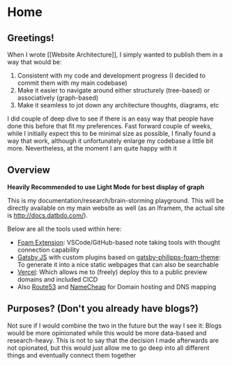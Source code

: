 # Home

## Greetings!

When I wrote [[Website Architecture]], I simply wanted to publish them in a way that would be:

1. Consistent with my code and development progress (I decided to commit them with my main codebase)
2. Make it easier to navigate around either structurely (tree-based) or associatively (graph-based)
3. Make it seamless to jot down any architecture thoughts, diagrams, etc

I did couple of deep dive to see if there is an easy way that people have done this before that fit my preferences.
Fast forward couple of weeks, while I initially expect this to be minimal size as possible, I finally found a way that
work, although it unfortunately enlarge my codebase a little bit more. Nevertheless, at the moment I am quite happy with it

## Overview

**Heavily Recommended to use Light Mode for best display of graph**

This is my documentation/research/brain-storming playground. This will be directly available on my main website as well (as an Iframem, the actual site is <http://docs.datbdo.com/>).

Below are all the tools used within here:

- [Foam Extension](https://foambubble.github.io/): VSCode/GitHub-based note taking tools with thought connection capability
- [Gatsby JS](https://www.gatsbyjs.com/) with custom plugins based on [gatsby-philipps-foam-theme](https://github.com/phartenfeller/gatsby-philipps-foam-theme): To generate it into a nice static webpages that can also be searchable
- [Vercel](https://vercel.app/): Which allows me to (freely) deploy this to a public preview domains and included CICD
- Also [Route53](https://aws.amazon.com/route53/) and [NameCheap](https://nc.me/) for Domain hosting and DNS mapping

## Purposes? (Don't you already have blogs?)

Not sure if I would combine the two in the future but the way I see it: Blogs would be more opinionated while this would be more data-based and research-heavy.
This is not to say that the decision I made afterwards are not opionated, but this would just allow me to go deep into all different things and eventually connect them together
